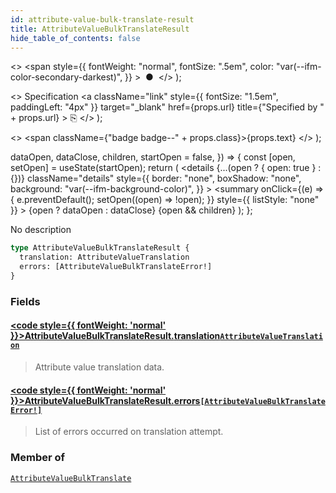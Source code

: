 ```yaml
---
id: attribute-value-bulk-translate-result
title: AttributeValueBulkTranslateResult
hide_table_of_contents: false
---
```


  <>
    <span
      style={{
        fontWeight: "normal",
        fontSize: ".5em",
        color: "var(--ifm-color-secondary-darkest)",
      }}
    >
      &nbsp;●&nbsp;
    </span>
  </>
);

  <>
    Specification
    <a
      className="link"
      style={{ fontSize: "1.5em", paddingLeft: "4px" }}
      target="\_blank"
      href={props.url}
      title={"Specified by " + props.url}
    >
      ⎘
    </a>
  </>
);

  <>
    <span className={"badge badge--" + props.class}>{props.text}</span>
  </>
);


  dataOpen,
  dataClose,
  children,
  startOpen = false,
}) => {
  const [open, setOpen] = useState(startOpen);
  return (
    <details
      {...(open ? { open: true } : {})}
      className="details"
      style={{
        border: "none",
        boxShadow: "none",
        background: "var(--ifm-background-color)",
      }}
    >
      <summary
        onClick={(e) => {
          e.preventDefault();
          setOpen((open) => !open);
        }}
        style={{ listStyle: "none" }}
      >
        {open ? dataOpen : dataClose}
      </summary>
      {open && children}
    </details>
  );
};

No description

```graphql
type AttributeValueBulkTranslateResult {
  translation: AttributeValueTranslation
  errors: [AttributeValueBulkTranslateError!]
}
```

### Fields

#### [<code style={{ fontWeight: 'normal' }}>AttributeValueBulkTranslateResult.<b>translation</b></code>](#)<Bullet />[`AttributeValueTranslation`](../../../api-reference/attributes/objects/attribute-value-translation) <Badge class="secondary" text="object"/>

> Attribute value translation data.

#### [<code style={{ fontWeight: 'normal' }}>AttributeValueBulkTranslateResult.<b>errors</b></code>](#)<Bullet />[`[AttributeValueBulkTranslateError!]`](../../../api-reference/miscellaneous/objects/attribute-value-bulk-translate-error) <Badge class="secondary" text="list"/> <Badge class="secondary" text="object"/>

> List of errors occurred on translation attempt.

### Member of

[`AttributeValueBulkTranslate`](../../../api-reference/attributes/objects/attribute-value-bulk-translate) <Badge class="secondary" text="object"/>
